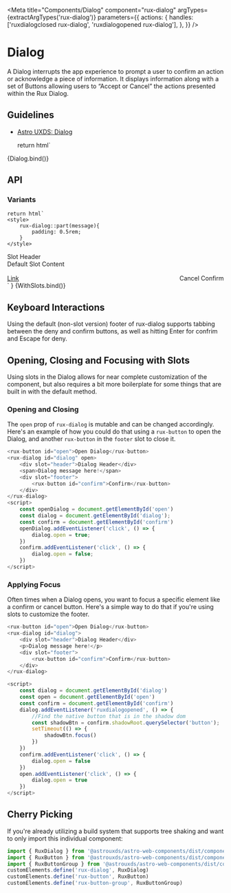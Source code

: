 
<Meta
    title="Components/Dialog"
    component="rux-dialog"
    argTypes={extractArgTypes('rux-dialog')}
    parameters={{
        actions: {
            handles: ['ruxdialogclosed rux-dialog', 'ruxdialogopened rux-dialog'],
        },
    }}
/>

# Dialog

A Dialog interrupts the app experience to prompt a user to confirm an action or acknowledge a piece of information. It displays information along with a set of Buttons allowing users to “Accept or Cancel” the actions presented within the Rux Dialog.

## Guidelines

-   [Astro UXDS: Dialog](https://astrouxds.com/ui-components/dialog)

    return html`
<div style="display: flex; flex-flow: column; justify-content: center;">
    <rux-dialog
        ?open="${args.open}"
        modal-message="${args.modalMessage}"
        modal-title="${args.modalTitle}"
        confirm-text="${args.confirmText}"
        deny-text="${args.denyText}"
    ></rux-dialog>
</div
    `
}

<Canvas>
    <Story
        args={{
            open: true,
            modalMessage: 'Dialog message',
            modalTitle: 'Dialog title',
            confirmText: 'Release',
            denyText: 'Cancel',
        }}
        name="Dialog"
    >
        {Dialog.bind()}
    </Story>
</Canvas>

## API

<ArgsTable of="rux-dialog" />

### Variants

    return html`
    <style>
        rux-dialog::part(message){
            padding: 0.5rem;
        }
    </style>
<div style="display: flex; flex-direction: column; justify-content: center;">
<rux-dialog
    ?open="${args.open}"
>
    <span slot="header">Slot Header</span>
    <div style="display: flex; flex-direction: column;">
        <span style="margin-bottom: 1rem;">Default Slot Content</span>
        <rux-input label="Input Label" placeholder="Dialog Input"></rux-input>
    </div>
    <div slot="footer" style="display: flex; justify-content: space-between; align-items: center;">
        <a href="astrouxds.com">Link</a>
        <rux-button-group h-align="right">
            <rux-button secondary>Cancel</rux-button>
            <rux-button>Confirm</rux-button>
        </rux-button-group>
    </div>
</rux-dialog>
</div>
    `
}

<Canvas>
    <Story
        args={{
            open: true,
        }}
        argTypes={{
            modalTitle: { table: { disable: true}},
            modalMessage: { table: { disable: true}},
            confirmText: { table: { disable: true}},
            denyText: { table: { disable: true}}
        }}
        name="With Slots"
    >
        {WithSlots.bind()}
    </Story>
</Canvas>

## Keyboard Interactions

Using the default (non-slot version) footer of rux-dialog supports tabbing between the deny and confirm buttons, as well as 
hitting Enter for confrim and Escape for deny.

## Opening, Closing and Focusing with Slots

Using slots in the Dialog allows for near complete customization of the component, but also requires a bit more
boilerplate for some things that are built in with the default method. 

### Opening and Closing

The `open` prop of `rux-dialog` is mutable and can be changed accordingly. Here's an example of how you could do that 
using a `rux-button` to open the Dialog, and another `rux-button` in the `footer` slot to close it.

```js
<rux-button id="open">Open Dialog</rux-button>
<rux-dialog id="dialog" open>
    <div slot="header">Dialog Header</div>
    <span>Dialog message here!</span>
    <div slot="footer">
        <rux-button id="confirm">Confirm</rux-button>
    </div>
</rux-dialog>
<script>
    const openDialog = document.getElementById('open')
    const dialog = document.getElementById('dialog');
    const confirm = document.getElementById('confirm')
    openDialog.addEventListener('click', () => { 
        dialog.open = true;
    })
    confirm.addEventListener('click', () => {
        dialog.open = false;
    })
</script>
```

### Applying Focus

Often times when a Dialog opens, you want to focus a specific element like a confirm or cancel button. 
Here's a simple way to do that if you're using slots to customize the footer.

```js
<rux-button id="open">Open Dialog</rux-button>
<rux-dialog id="dialog">
    <div slot="header">Dialog Header</div>
    <p>Dialog message here!</p>
    <div slot="footer">
        <rux-button id="confirm">Confirm</rux-button>
    </div>
</rux-dialog>

<script>
    const dialog = document.getElementById('dialog')
    const open = document.getElementById('open')
    const confirm = document.getElementById('confirm')
    dialog.addEventListener('ruxdialogopened', () => {
        //Find the native button that is in the shadow dom
        const shadowBtn = confirm.shadowRoot.querySelector('button');
        setTimeout(() => {
            shadowBtn.focus()
        })
    })
    confirm.addEventListener('click', () => {
        dialog.open = false
    })
    open.addEventListener('click', () => {
        dialog.open = true
    })
</script>
```

## Cherry Picking

If you're already utilizing a build system that supports tree shaking and want to only import this individual component:

```js
import { RuxDialog } from '@astrouxds/astro-web-components/dist/components/rux-dialog.js'
import { RuxButton } from '@astrouxds/astro-web-components/dist/components/rux-button.js'
import { RuxButtonGroup } from '@astrouxds/astro-web-components/dist/components/rux-button-group.js'
customElements.define('rux-dialog', RuxDialog)
customElements.define('rux-button', RuxButton)
customElements.define('rux-button-group', RuxButtonGroup)
```
